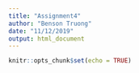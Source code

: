 ```yaml
---
title: "Assignment4"
author: "Benson Truong"
date: "11/12/2019"
output: html_document
---
```


```r
knitr::opts_chunk$set(echo = TRUE)
```

